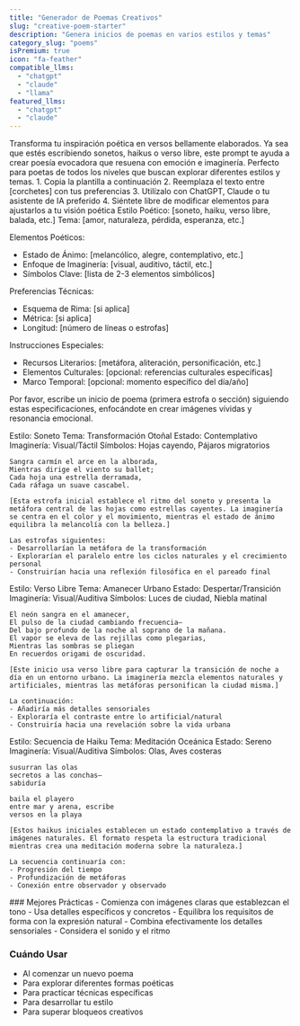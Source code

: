 ```yaml
---
title: "Generador de Poemas Creativos"
slug: "creative-poem-starter"
description: "Genera inicios de poemas en varios estilos y temas"
category_slug: "poems"
isPremium: true
icon: "fa-feather"
compatible_llms:
  - "chatgpt"
  - "claude"
  - "llama"
featured_llms:
  - "chatgpt"
  - "claude"
---
```


<PromptDescription>
  Transforma tu inspiración poética en versos bellamente elaborados. Ya sea que estés escribiendo sonetos, haikus o verso libre, este prompt te ayuda a crear poesía evocadora que resuena con emoción e imaginería. Perfecto para poetas de todos los niveles que buscan explorar diferentes estilos y temas.
</PromptDescription>

<PromptInstructions>
  1. Copia la plantilla a continuación
  2. Reemplaza el texto entre [corchetes] con tus preferencias
  3. Utilízalo con ChatGPT, Claude o tu asistente de IA preferido
  4. Siéntete libre de modificar elementos para ajustarlos a tu visión poética
</PromptInstructions>

<PromptTemplate>
Estilo Poético: [soneto, haiku, verso libre, balada, etc.]
Tema: [amor, naturaleza, pérdida, esperanza, etc.]

Elementos Poéticos:
- Estado de Ánimo: [melancólico, alegre, contemplativo, etc.]
- Enfoque de Imaginería: [visual, auditivo, táctil, etc.]
- Símbolos Clave: [lista de 2-3 elementos simbólicos]

Preferencias Técnicas:
- Esquema de Rima: [si aplica]
- Métrica: [si aplica]
- Longitud: [número de líneas o estrofas]

Instrucciones Especiales:
- Recursos Literarios: [metáfora, aliteración, personificación, etc.]
- Elementos Culturales: [opcional: referencias culturales específicas]
- Marco Temporal: [opcional: momento específico del día/año]

Por favor, escribe un inicio de poema (primera estrofa o sección) siguiendo estas especificaciones, enfocándote en crear imágenes vívidas y resonancia emocional.
</PromptTemplate>

<LlmSampleTabs>
  <LlmSample slug="chatgpt" color="#10a37f">
    Estilo: Soneto
    Tema: Transformación Otoñal
    Estado: Contemplativo
    Imaginería: Visual/Táctil
    Símbolos: Hojas cayendo, Pájaros migratorios

    Sangra carmín el arce en la alborada,
    Mientras dirige el viento su ballet;
    Cada hoja una estrella derramada,
    Cada ráfaga un suave cascabel.
    
    [Esta estrofa inicial establece el ritmo del soneto y presenta la metáfora central de las hojas como estrellas cayentes. La imaginería se centra en el color y el movimiento, mientras el estado de ánimo equilibra la melancolía con la belleza.]

    Las estrofas siguientes:
    - Desarrollarían la metáfora de la transformación
    - Explorarían el paralelo entre los ciclos naturales y el crecimiento personal
    - Construirían hacia una reflexión filosófica en el pareado final
  </LlmSample>
  
  <LlmSample slug="claude" color="#8e44ef">
    Estilo: Verso Libre
    Tema: Amanecer Urbano
    Estado: Despertar/Transición
    Imaginería: Visual/Auditiva
    Símbolos: Luces de ciudad, Niebla matinal

    El neón sangra en el amanecer,
    El pulso de la ciudad cambiando frecuencia—
    Del bajo profundo de la noche al soprano de la mañana.
    El vapor se eleva de las rejillas como plegarias,
    Mientras las sombras se pliegan
    En recuerdos origami de oscuridad.
    
    [Este inicio usa verso libre para capturar la transición de noche a día en un entorno urbano. La imaginería mezcla elementos naturales y artificiales, mientras las metáforas personifican la ciudad misma.]

    La continuación:
    - Añadiría más detalles sensoriales
    - Exploraría el contraste entre lo artificial/natural
    - Construiría hacia una revelación sobre la vida urbana
  </LlmSample>
  
  <LlmSample slug="llama" color="#4f46e5">
    Estilo: Secuencia de Haiku
    Tema: Meditación Oceánica
    Estado: Sereno
    Imaginería: Visual/Auditiva
    Símbolos: Olas, Aves costeras

    susurran las olas
    secretos a las conchas—
    sabiduría

    baila el playero
    entre mar y arena, escribe
    versos en la playa
    
    [Estos haikus iniciales establecen un estado contemplativo a través de imágenes naturales. El formato respeta la estructura tradicional mientras crea una meditación moderna sobre la naturaleza.]

    La secuencia continuaría con:
    - Progresión del tiempo
    - Profundización de metáforas
    - Conexión entre observador y observado
  </LlmSample>
</LlmSampleTabs>

<PromptTips>
  ### Mejores Prácticas
  - Comienza con imágenes claras que establezcan el tono
  - Usa detalles específicos y concretos
  - Equilibra los requisitos de forma con la expresión natural
  - Combina efectivamente los detalles sensoriales
  - Considera el sonido y el ritmo

  ### Cuándo Usar
  - Al comenzar un nuevo poema
  - Para explorar diferentes formas poéticas
  - Para practicar técnicas específicas
  - Para desarrollar tu estilo
  - Para superar bloqueos creativos
</PromptTips>
